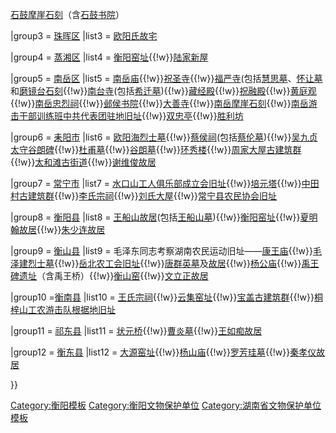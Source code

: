 {{Navbox
|name = 衡阳市境内的湖南省文物保护单位
|title = 衡阳市境内的湖南省文物保护单位
|titlestyle =
|image =
|style = text-align:left;
|groupstyle = width:7em;text-align:center;
|state = {{{state<includeonly>|collapsed</includeonly>}}}
|above =
|group1 = [[雁峰区]]
|list1 = [[衡阳抗战纪念塔]]

|group2 = [[石鼓区]]
|list2 = [[来雁塔 (衡阳市)|来雁塔]]{{!w}}[[石鼓摩崖石刻]]（含[[石鼓书院]]）

|group3 = [[珠晖区]]
|list3 = [[欧阳氏故宅]]

|group4 =  [[蒸湘区]]
|list4 = [[衡阳窑址]]{{!w}}[[陆家新屋]]

|group5 = [[南岳区]]
|list5 = [[南岳庙]]{{!w}}[[祝圣寺 (衡山)|祝圣寺]]{{!w}}[[福严寺]](包括[[慧思墓]]、[[怀让墓]]和[[磨镜台石刻]]{{!w}}[[南台寺]](包括[[希迁墓]]){{!w}}[[藏经殿]]{{!w}}[[祝融殿]]{{!w}}[[黄庭观]]{{!w}}[[南岳忠烈祠]]{{!w}}[[邺侯书院]]{{!w}}[[大善寺]]{{!w}}[[南岳摩崖石刻]]{{!w}}[[南岳游击干部训练班中共代表团驻地旧址]]{{!w}}[[双忠亭]]{{!w}}[[胜利坊]]

|group6 = [[耒阳市]]
|list6 = [[欧阳海烈士墓]]{{!w}}[[蔡侯祠]](包括[[蔡伦墓]]){{!w}}[[吴九贞太守谷朗碑]]{{!w}}[[杜甫墓 (耒阳)|杜甫墓]]{{!w}}[[谷朗墓]]{{!w}}[[环秀楼]]{{!w}}[[周家大屋 (耒阳)|周家大屋古建筑群]]{{!w}}[[太和滩古街道]]{{!w}}[[谢维俊故居]]

|group7 = [[常宁市]]
|list7 = [[水口山工人俱乐部成立会旧址]]{{!w}}[[培元塔]]{{!w}}[[中田村古建筑群]]{{!w}}[[李氏宗祠 （常宁市）|李氏宗祠]]{{!w}}[[刘氏大屋]]{{!w}}[[常宁县农民协会旧址]]

|group8 = [[衡阳县]]
|list8 = [[王船山故居]](包括[[王船山墓]]){{!w}}[[衡阳窑址]]{{!w}}[[夏明翰故居]]{{!w}}[[朱少连故居]]


|group9 = [[衡山县]]
|list9 = 毛泽东同志考察湖南农民运动旧址——[[康王庙]]{{!w}}[[毛泽建烈士墓]]{{!w}}[[岳北农工会旧址]]{{!w}}[[唐群英墓]]及[[唐群英故居|故居]]{{!w}}[[杨公庙]]{{!w}}[[禹王碑遗址]]（含禹王桥）{{!w}}[[衡山窑]]{{!w}}[[文立正故居]]

|group10 =[[衡南县]]
|list10 = [[大渔村王氏宗祠|王氏宗祠]]{{!w}}[[云集窑址]]{{!w}}[[宝盖古建筑群]]{{!w}}[[桐梓山工农游击队根据地旧址]]

|group11 =  [[祁东县]]
|list11 = [[状元桥 (衡阳)|状元桥]]{{!w}}[[曹炎墓]]{{!w}}[[王如痴故居]]

|group12 = [[衡东县]]
|list12 = [[大源窑址]]{{!w}}[[杨山庙]]{{!w}}[[罗芳珪墓]]{{!w}}[[秦孝仪故居]]

}}
<noinclude>
[[Category:衡阳模板]]
[[Category:衡阳文物保护单位]]
[[Category:湖南省文物保护单位模板]]
</noinclude>